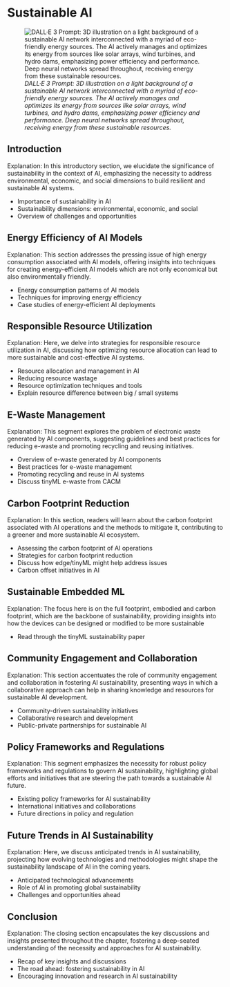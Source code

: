 # Sustainable AI

![_DALL·E 3 Prompt: 3D illustration on a light background of a sustainable AI network interconnected with a myriad of eco-friendly energy sources. The AI actively manages and optimizes its energy from sources like solar arrays, wind turbines, and hydro dams, emphasizing power efficiency and performance. Deep neural networks spread throughout, receiving energy from these sustainable resources._](./images/cover_sustainable_ai.png)

## Introduction

Explanation: In this introductory section, we elucidate the significance of sustainability in the context of AI, emphasizing the necessity to address environmental, economic, and social dimensions to build resilient and sustainable AI systems.

- Importance of sustainability in AI
- Sustainability dimensions: environmental, economic, and social
- Overview of challenges and opportunities

## Energy Efficiency of AI Models

Explanation: This section addresses the pressing issue of high energy consumption associated with AI models, offering insights into techniques for creating energy-efficient AI models which are not only economical but also environmentally friendly.

- Energy consumption patterns of AI models
- Techniques for improving energy efficiency
- Case studies of energy-efficient AI deployments

## Responsible Resource Utilization

Explanation: Here, we delve into strategies for responsible resource utilization in AI, discussing how optimizing resource allocation can lead to more sustainable and cost-effective AI systems.

- Resource allocation and management in AI
- Reducing resource wastage
- Resource optimization techniques and tools
- Explain resource difference between big / small systems

## E-Waste Management

Explanation: This segment explores the problem of electronic waste generated by AI components, suggesting guidelines and best practices for reducing e-waste and promoting recycling and reusing initiatives.

- Overview of e-waste generated by AI components
- Best practices for e-waste management
- Promoting recycling and reuse in AI systems
- Discuss tinyML e-waste from CACM

## Carbon Footprint Reduction

Explanation: In this section, readers will learn about the carbon footprint associated with AI operations and the methods to mitigate it, contributing to a greener and more sustainable AI ecosystem.

- Assessing the carbon footprint of AI operations
- Strategies for carbon footprint reduction
- Discuss how edge/tinyML might help address issues
- Carbon offset initiatives in AI

## Sustainable Embedded ML

Explanation: The focus here is on the full footprint, embodied and carbon footprint, which are the backbone of sustainability, providing insights into how the devices can be designed or modified to be more sustainable

- Read through the tinyML sustainability paper

## Community Engagement and Collaboration

Explanation: This section accentuates the role of community engagement and collaboration in fostering AI sustainability, presenting ways in which a collaborative approach can help in sharing knowledge and resources for sustainable AI development.

- Community-driven sustainability initiatives
- Collaborative research and development
- Public-private partnerships for sustainable AI

## Policy Frameworks and Regulations

Explanation: This segment emphasizes the necessity for robust policy frameworks and regulations to govern AI sustainability, highlighting global efforts and initiatives that are steering the path towards a sustainable AI future.

- Existing policy frameworks for AI sustainability
- International initiatives and collaborations
- Future directions in policy and regulation

## Future Trends in AI Sustainability

Explanation: Here, we discuss anticipated trends in AI sustainability, projecting how evolving technologies and methodologies might shape the sustainability landscape of AI in the coming years.

- Anticipated technological advancements 
- Role of AI in promoting global sustainability
- Challenges and opportunities ahead

## Conclusion

Explanation: The closing section encapsulates the key discussions and insights presented throughout the chapter, fostering a deep-seated understanding of the necessity and approaches for AI sustainability.

- Recap of key insights and discussions
- The road ahead: fostering sustainability in AI
- Encouraging innovation and research in AI sustainability 
